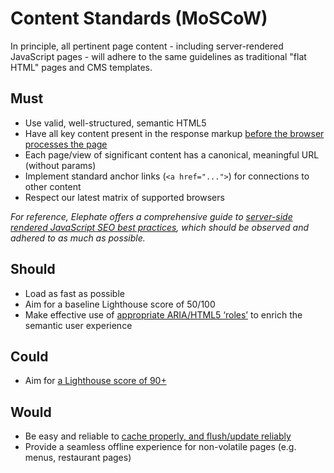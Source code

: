 
<Meta title="Documentation/Standards/Content Standards"/>

# Content Standards (MoSCoW)

In principle, all pertinent page content - including server-rendered JavaScript pages - will adhere to the same guidelines as traditional "flat HTML" pages and CMS templates.

<h2 class="sg-sectionHeading">Must</h2>

* Use <LinkTo kind="Documentation/Standards/Accessibility/Checklist" story="page">valid, well-structured, semantic</LinkTo> HTML5
* Have all key content present in the response markup [before the browser processes the page](https://www.elephate.com/blog/everything-you-know-about-javascript-indexing-is-wrong/)
* Each page/view of significant content has a canonical, meaningful URL (without params)
* Implement standard anchor links (`<a href="...">`) for connections to other content
* Respect our <LinkTo kind="Documentation/Standards/Browser Support" story="page">latest matrix of supported browsers</LinkTo>

_For reference, Elephate offers a comprehensive guide to [server-side rendered JavaScript SEO best practices](https://www.elephate.com/blog/ultimate-guide-javascript-seo/), which should be observed and adhered to as much as possible._

<h2 class="sg-sectionHeading">Should</h2>

* Load as fast as possible
* Aim for a baseline Lighthouse score of 50/100
* Make effective use of [appropriate ARIA/HTML5 &lsquo;roles&rsquo;](https://developer.mozilla.org/en-US/docs/Web/Accessibility/ARIA/ARIA_Techniques) to enrich the semantic user experience

<h2 class="sg-sectionHeading">Could</h2>

* Aim for [a Lighthouse score of 90+](https://checklyhq.com/blog/2018/08/how-we-got-a-100-lighthouse-performance-score-for-our-vue.js-app/)

<h2 class="sg-sectionHeading">Would</h2>

* Be easy and reliable to [cache properly, and flush/update reliably](https://developers.google.com/web/tools/workbox/guides/precache-files/cli)
* Provide a seamless offline experience for non-volatile pages (e.g. menus, restaurant pages)

